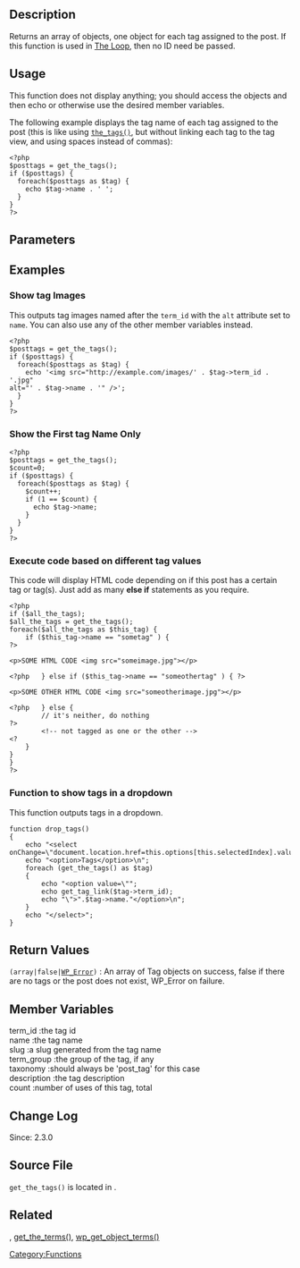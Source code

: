 {{Languages|
{{en|Function Reference/get_the_tags}}
{{ja|テンプレートタグ/get_the_tags}}
{{ko|Function Reference/get_the_tags}}
}}

== Description ==

Returns an array of objects, one object for each tag assigned to the post.  If this function is used in [[The Loop]], then no ID need be passed. 
== Usage ==

This function does not display anything; you should access the objects and then echo or otherwise use the desired member variables.

The following example displays the tag name of each tag assigned to the post (this is like using [[Template_Tags/the_tags|<tt>the_tags()</tt>]], but without linking each tag to the tag view, and using spaces instead of commas):

<pre><?php
$posttags = get_the_tags();
if ($posttags) {
  foreach($posttags as $tag) {
    echo $tag->name . ' '; 
  }
}
?></pre>

== Parameters ==

{{Parameter|$id|int|Post id.|optional}}

== Examples ==

===Show tag Images===

This outputs tag images named after the <tt>term_id</tt> with the <tt>alt</tt> attribute set to <tt>name</tt>. You can also use any of the other member variables instead.

<pre><?php
$posttags = get_the_tags();
if ($posttags) {
  foreach($posttags as $tag) {
    echo '<img src="http://example.com/images/' . $tag->term_id . '.jpg" 
alt="' . $tag->name . '" />'; 
  }
}
?></pre>

===Show the First tag Name Only===

<pre><?php
$posttags = get_the_tags();
$count=0;
if ($posttags) {
  foreach($posttags as $tag) {
    $count++;
    if (1 == $count) {
      echo $tag->name;
    }
  }
}
?></pre>

===Execute code based on different tag values===

This code will display HTML code depending on if this post has a certain tag or tag(s).  Just add as many <b>else if</b> statements as you require.

<pre>
<?php 
if ($all_the_tags);
$all_the_tags = get_the_tags();
foreach($all_the_tags as $this_tag) {
	if ($this_tag->name == "sometag" ) {
?>

<p>SOME HTML CODE <img src="someimage.jpg"></p>

<?php 	} else if ($this_tag->name == "someothertag" ) { ?>

<p>SOME OTHER HTML CODE <img src="someotherimage.jpg"></p>

<?php 	} else {	
		// it's neither, do nothing
?>
		<!-- not tagged as one or the other -->
<?
	}
}
}
?>
</pre>

===Function to show tags in a dropdown===

This function outputs tags in a dropdown.

<pre>
function drop_tags()
{
    echo "<select onChange=\"document.location.href=this.options[this.selectedIndex].value;\">";
    echo "<option>Tags</option>\n";
    foreach (get_the_tags() as $tag)
    {
        echo "<option value=\"";
        echo get_tag_link($tag->term_id);
        echo "\">".$tag->name."</option>\n";
    }
    echo "</select>";
}
</pre>

== Return Values ==
; <tt>(array|false|[https://developer.wordpress.org/reference/classes/wp_error/ WP_Error])</tt> : An array of Tag objects on success, false if there are no tags or the post does not exist, WP_Error on failure.

==Member Variables==

;term_id :the tag id
;name :the tag name
;slug :a slug generated from the tag name
;term_group :the group of the tag, if any
;taxonomy :should always be 'post_tag' for this case
;description :the tag description
;count :number of uses of this tag, total

== Change Log ==

Since: 2.3.0

== Source File ==

<tt>get_the_tags()</tt> is located in {{Trac|wp-includes/category-template.php}}.

== Related ==

{{Tag Tags}}, [[Function_Reference/get_the_terms|get_the_terms()]], [[Function_Reference/wp_get_object_terms|wp_get_object_terms()]]

{{Tag Footer}}

[[Category:Functions]]